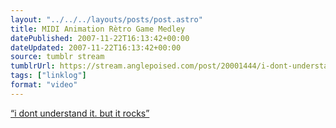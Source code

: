 ```yaml
---
layout: "../../../layouts/posts/post.astro"
title: MIDI Animation Rètro Game Medley
datePublished: 2007-11-22T16:13:42+00:00
dateUpdated: 2007-11-22T16:13:42+00:00
source: tumblr stream
tumblrUrl: https://stream.anglepoised.com/post/20001444/i-dont-understand-it-but-it-rocks
tags: ["linklog"]
format: "video"
---
```



<YouTube id="https://www.youtube.com/watch?v=ASXnFRYf6LI" />

[&ldquo;i dont understand it. but it rocks&rdquo;][1]

[1]: https://www.youtube.com/watch?v=ASXnFRYf6LI

